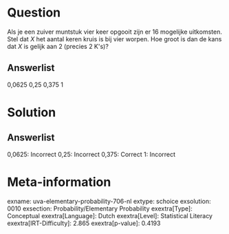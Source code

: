 Question
========

Als je een zuiver muntstuk vier keer opgooit zijn er 16 mogelijke
uitkomsten. Stel dat *X* het aantal keren kruis is bij vier worpen. Hoe
groot is dan de kans dat *X* is gelijk aan 2 (precies 2 K\'s)?

Answerlist
----------

0,0625
0,25
0,375
1

Solution
========

Answerlist
----------

0,0625: Incorrect
0,25: Incorrect
0,375: Correct
1: Incorrect

Meta-information
================
exname: uva-elementary-probability-706-nl
extype: schoice
exsolution: 0010
exsection: Probability/Elementary Probability
exextra[Type]: Conceptual
exextra[Language]: Dutch
exextra[Level]: Statistical Literacy
exextra[IRT-Difficulty]: 2.865
exextra[p-value]: 0.4193
